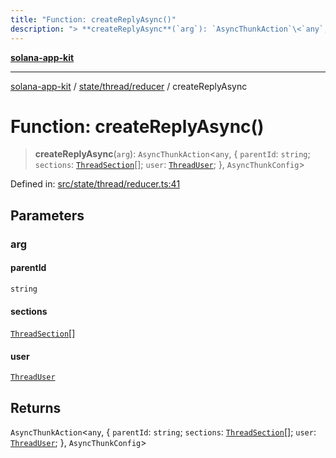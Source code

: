 ```yaml
---
title: "Function: createReplyAsync()"
description: "> **createReplyAsync**(`arg`): `AsyncThunkAction`\<`any`, \{ `parentId`: `string`; `sections`: [`ThreadSection`](../../../../components/thread/thread.types/interfaces/ThreadSection.md)[]; `user`: [`ThreadUser`](../../../../components/thread/thread.types/interfaces/ThreadUser.md); \}, `AsyncThunkConfig`\>"
---
```


[**solana-app-kit**](../../../../README.mdx)

***

[solana-app-kit](../../../../README.mdx) / [state/thread/reducer](../README.mdx) / createReplyAsync

# Function: createReplyAsync()

> **createReplyAsync**(`arg`): `AsyncThunkAction`\<`any`, \{ `parentId`: `string`; `sections`: [`ThreadSection`](../../../../components/thread/thread.types/interfaces/ThreadSection.mdx)[]; `user`: [`ThreadUser`](../../../../components/thread/thread.types/interfaces/ThreadUser.mdx); \}, `AsyncThunkConfig`\>

Defined in: [src/state/thread/reducer.ts:41](https://github.com/SendArcade/solana-social-starter/blob/b27156124ee1831d644b1af765e8d55a2885cd4f/src/state/thread/reducer.ts#L41)

## Parameters

### arg

#### parentId

`string`

#### sections

[`ThreadSection`](../../../../components/thread/thread.types/interfaces/ThreadSection.mdx)[]

#### user

[`ThreadUser`](../../../../components/thread/thread.types/interfaces/ThreadUser.mdx)

## Returns

`AsyncThunkAction`\<`any`, \{ `parentId`: `string`; `sections`: [`ThreadSection`](../../../../components/thread/thread.types/interfaces/ThreadSection.mdx)[]; `user`: [`ThreadUser`](../../../../components/thread/thread.types/interfaces/ThreadUser.mdx); \}, `AsyncThunkConfig`\>
